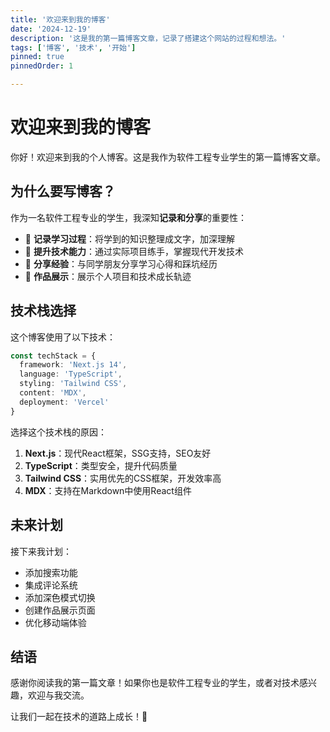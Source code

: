 ```yaml
---
title: '欢迎来到我的博客'
date: '2024-12-19'
description: '这是我的第一篇博客文章，记录了搭建这个网站的过程和想法。'
tags: ['博客', '技术', '开始']
pinned: true
pinnedOrder: 1

---
```


# 欢迎来到我的博客

你好！欢迎来到我的个人博客。这是我作为软件工程专业学生的第一篇博客文章。

## 为什么要写博客？

作为一名软件工程专业的学生，我深知**记录和分享**的重要性：

- 📝 **记录学习过程**：将学到的知识整理成文字，加深理解
- 🚀 **提升技术能力**：通过实际项目练手，掌握现代开发技术
- 🌟 **分享经验**：与同学朋友分享学习心得和踩坑经历
- 💼 **作品展示**：展示个人项目和技术成长轨迹

## 技术栈选择

这个博客使用了以下技术：

```typescript
const techStack = {
  framework: 'Next.js 14',
  language: 'TypeScript',
  styling: 'Tailwind CSS',
  content: 'MDX',
  deployment: 'Vercel'
}
```

选择这个技术栈的原因：

1. **Next.js**：现代React框架，SSG支持，SEO友好
2. **TypeScript**：类型安全，提升代码质量
3. **Tailwind CSS**：实用优先的CSS框架，开发效率高
4. **MDX**：支持在Markdown中使用React组件

## 未来计划

接下来我计划：

-  添加搜索功能
-  集成评论系统
-  添加深色模式切换
-  创建作品展示页面
-  优化移动端体验

## 结语

感谢你阅读我的第一篇文章！如果你也是软件工程专业的学生，或者对技术感兴趣，欢迎与我交流。

让我们一起在技术的道路上成长！🎉